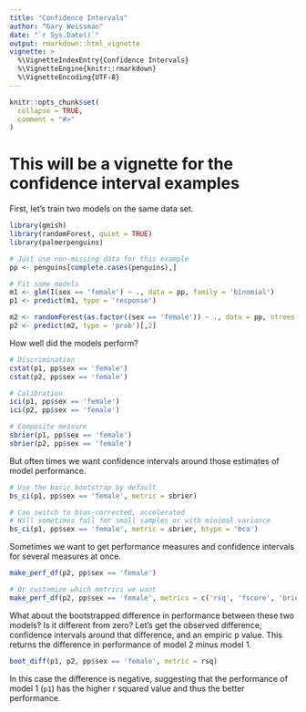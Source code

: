 ```yaml
---
title: "Confidence Intervals"
author: "Gary Weissman"
date: "`r Sys.Date()`"
output: rmarkdown::html_vignette
vignette: >
  %\VignetteIndexEntry{Confidence Intervals}
  %\VignetteEngine{knitr::rmarkdown}
  %\VignetteEncoding{UTF-8}
---
```


```r
knitr::opts_chunk$set(
  collapse = TRUE,
  comment = "#>"
)
```


# This will be a vignette for the confidence interval examples

First, let's train two models on the same data set.

```r
library(gmish)
library(randomForest, quiet = TRUE)
library(palmerpenguins)

# Just use non-missing data for this example
pp <- penguins[complete.cases(penguins),]

# Fit some models
m1 <- glm(I(sex == 'female') ~ ., data = pp, family = 'binomial')
p1 <- predict(m1, type = 'response')

m2 <- randomForest(as.factor((sex == 'female')) ~ ., data = pp, ntrees = 50)
p2 <- predict(m2, type = 'prob')[,2]

```

How well did the models perform?

```r
# Discrimination
cstat(p1, pp$sex == 'female')
cstat(p2, pp$sex == 'female')

# Calibration
ici(p1, pp$sex == 'female')
ici(p2, pp$sex == 'female')

# Composite measure
sbrier(p1, pp$sex == 'female')
sbrier(p2, pp$sex == 'female')
```

But often times we want confidence intervals around those estimates of model performance.

```r
# Use the basic bootstrap by default
bs_ci(p1, pp$sex == 'female', metric = sbrier)

# Can switch to bias-corrected, accelerated
# Will sometimes fail for small samples or with minimal variance
bs_ci(p1, pp$sex == 'female', metric = sbrier, btype = 'bca')
```

Sometimes we want to get performance measures and confidence intervals for several measures at once.

```r
make_perf_df(p2, pp$sex == 'female')

# Or customize which metrics we want
make_perf_df(p2, pp$sex == 'female', metrics = c('rsq', 'fscore', 'brier'))
```

What about the bootstrapped difference in performance between these two models? Is it different from zero? Let's get the observed difference, confidence intervals around that difference, and an empiric p value. This returns the difference in performance of model 2 minus model 1.

```r
boot_diff(p1, p2, pp$sex == 'female', metric = rsq)
```

In this case the difference is negative, suggesting that the performance of model 1 (`p1`) has the higher r squared value and thus the better performance.
